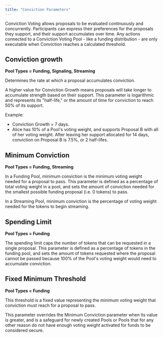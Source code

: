```yaml
---
title: "Conviction Parameters"
---
```


Conviction Voting allows proposals to be evaluated continuously and concurrently. Participants can express their preferences for the proposals they support, and their support accumulates over time. Any actions connected to a Conviction Voting Pool - like a funding distribution - are only executable when Conviction reaches a calculated threshold.

## Conviction growth

**Pool Types = Funding, Signaling, Streaming**

Determines the rate at which a proposal accumulates conviction.

A higher value for Conviction Growth means proposals will take longer to accumulate strength based on their support. This parameter is logarithmic and represents its "half-life," or the amount of time for conviction to reach 50% of its support.

Example:

- Conviction Growth = 7 days.
- Alice has 10% of a Pool's voting weight, and supports Proposal B with all of her voting weight. After leaving her support allocated for 14 days, conviction on Proposal B is 7.5%, or 2 half-lifes.

## Minimum Conviction

**Pool Types = Funding, Streaming**

In a Funding Pool, minimum conviction is the minimum voting weight needed for a proposal to pass. This parameter is defined as a percentage of total voting weight in a pool, and sets the amount of conviction needed for the smallest possible funding proposal (i.e. 0 tokens) to pass.

In a Streaming Pool, minimum conviction is the percentage of voting weight needed for the tokens to begin streaming.

## Spending Limit

**Pool Types = Funding**

The spending limit caps the number of tokens that can be requested in a single proposal. This parameter is defined as a percentage of tokens in the funding pool, and sets the amount of tokens requested where the proposal cannot be passed because 100% of the Pool's voting weight would need to accumulate conviction.

## Fixed Minimum Threshold

**Pool Types = Funding**

This threshold is a fixed value representing the minimum voting weight that conviction must reach for a proposal to pass.

This parameter overrides the Minimum Conviction parameter when its value is greater, and is a safeguard for newly created Pools or Pools that for any other reason do not have enough voting weight activated for funds to be considered secure.

